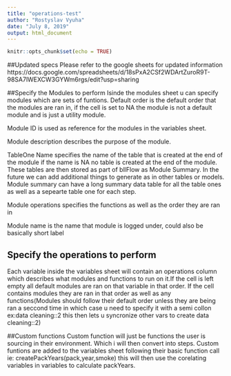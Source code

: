 ```yaml
---
title: "operations-test"
author: "Rostyslav Vyuha"
date: "July 8, 2019"
output: html_document
---
```


```r
knitr::opts_chunk$set(echo = TRUE)
```
##Updated specs
Please refer to the google sheets for updated information
https://docs.google.com/spreadsheets/d/18sPxA2CSf2WDArtZuroR9T-98SA7lWEXCW3GYWm6rgs/edit?usp=sharing

##Specify the Modules to perform
Isinde the modules sheet u can specify modules which are sets of funtions. Default order is the default order that the modules are ran in, if the cell is set to NA the module is not a default module and is just a utility module.

Module ID is used as reference for the modules in the variables sheet. 

Module description describes the purpose of the module. 

TableOne Name specifies the name of the table that is created at the end of the module if the name is NA no table is created at the end of the module. These tables are then stored as part of bllFlow as Module Summary. In the future we can add additional things to generate as in other tables or models. Module summary can have a long summary data table for all the table ones as well as a sepearte table one for each step.

Module operations specifies the functions as well as the order they are ran in

Module name is the name that module is logged under, could also be basically short label

## Specify the operations to perform
Each variable inside the variables sheet will contain an operations column which describes what modules and functions to run on it.If the cell is left empty all default modules are ran on that variable in that order. If the cell contains modules they are ran in that order as well as any functions(Modules should follow their default order unless they are being ran a seccond time in which case u need to specify it with a semi collon ex:data cleaning::2 this then lets u syncronize other vars to create data cleaning::2)


##Custom functions
Custom function will just be functions the user is sourcing in their environment. Which i will then convert into steps. Custom funtions are added to the variables sheet following their basic function call ie: createPackYears(pack,year,smoke) this will then use the corelating variables in variables to calculate packYears.

